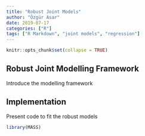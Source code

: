 ```yaml
---
title: "Robust Joint Models"
author: "Özgür Asar"
date: 2019-07-17
categories: ["R"]
tags: ["R Markdown", "joint models", "regression"]
---
```


```r
knitr::opts_chunk$set(collapse = TRUE)
```

## Robust Joint Modelling Framework

Introduce the modelling framework

## Implementation

Present code to fit the robust models

```r
library(MASS)
```

